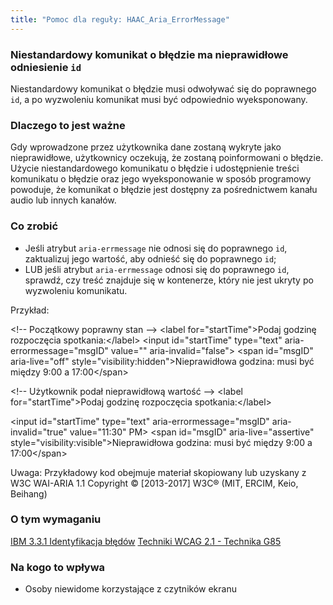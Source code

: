```yaml
---
title: "Pomoc dla reguły: HAAC_Aria_ErrorMessage"
---
```


<div className="toolHelp">
<Row>
<Column colLg={16} colMd={8} colSm={4} className="toolHead">

### Niestandardowy komunikat o błędzie ma nieprawidłowe odniesienie `id`

<div id="locLevel"></div>

Niestandardowy komunikat o błędzie musi odwoływać się do poprawnego `id`, a po wyzwoleniu komunikat musi być odpowiednio wyeksponowany.

</Column>
</Row>
<Row>
<Column colLg={11} colMd={5} colSm={4} className="toolMain">

### Dlaczego to jest ważne

Gdy wprowadzone przez użytkownika dane zostaną wykryte jako nieprawidłowe, użytkownicy oczekują, że zostaną poinformowani o błędzie. Użycie niestandardowego komunikatu o błędzie i udostępnienie treści komunikatu o błędzie oraz jego wyeksponowanie w sposób programowy powoduje, że komunikat o błędzie jest dostępny za pośrednictwem kanału audio lub innych kanałów.

<div id="locSnippet"></div>

### Co zrobić
* Jeśli atrybut `aria-errmessage` nie odnosi się do poprawnego `id`, zaktualizuj jego wartość, aby odnieść się do poprawnego `id`;
* LUB jeśli atrybut `aria-errmessage` odnosi się do poprawnego `id`, sprawdź, czy treść znajduje się w kontenerze, który nie jest ukryty po wyzwoleniu komunikatu.

Przykład:

<CodeSnippet type="multi" light={true}>&lt;!-- Początkowy poprawny stan --&gt;
&lt;label for="startTime"&gt;Podaj godzinę rozpoczęcia spotkania:&lt;/label&gt;
&lt;input id="startTime" type="text" aria-errormessage="msgID" value="" aria-invalid="false"&gt;
&lt;span id="msgID" aria-live="off" style="visibility:hidden"&gt;Nieprawidłowa godzina: musi być między 9:00 a 17:00&lt;/span&gt;
    
&lt;!-- Użytkownik podał nieprawidłową wartość --&gt;
&lt;label for="startTime"&gt;Podaj godzinę rozpoczęcia spotkania:&lt;/label&gt;
    
&lt;input id="startTime" type="text" aria-errormessage="msgID" aria-invalid="true" value="11:30" PM&gt;
&lt;span id="msgID" aria-live="assertive" style="visibility:visible"&gt;Nieprawidłowa godzina:  musi być między 9:00 a 17:00&lt;/span&gt;</CodeSnippet>

Uwaga: Przykładowy kod obejmuje materiał skopiowany lub uzyskany z W3C WAI-ARIA 1.1 Copyright © [2013-2017] W3C® (MIT, ERCIM, Keio, Beihang)

</Column>
<Column colLg={5} colMd={3} colSm={4} className="toolLeft">

### O tym wymaganiu

[IBM 3.3.1 Identyfikacja błędów](http://www.ibm.com/able/guidelines/ci162/error_id.html)
[Techniki WCAG 2.1 - Technika G85](https://www.w3.org/WAI/WCAG21/Techniques/general/G84)

### Na kogo to wpływa

* Osoby niewidome korzystające z czytników ekranu

</Column>
</Row>
</div>
